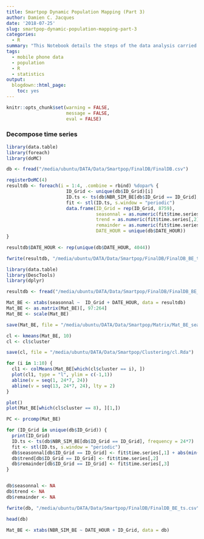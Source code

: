 ```yaml
---
title: Smartpop Dynamic Population Mapping (Part 3)
author: Damien C. Jacques
date: '2018-07-25'
slug: smartpop-dynamic-population-mapping-part-3
categories:
  - R
summary: "This Notebook details the steps of the data analysis carried out for the Smartpop project -- Dynamic Population WP (part 3)."
tags:
  - mobile phone data
  - population
  - R
  - statistics
output:
  blogdown::html_page:
    toc: yes
---
```


```r
knitr::opts_chunk$set(warning = FALSE, 
                      message = FALSE,
                      eval = FALSE)
```
### Decompose time series

```r
library(data.table)
library(foreach)
library(doMC)

db <- fread("/media/ubuntu/DATA/Data/Smartpop/FinalDB/FinalDB.csv")

registerDoMC(4)
resultdb <- foreach(i = 1:4, .combine = rbind) %dopar% {
                      ID_Grid <- unique(db$ID_Grid)[i]
                      ID.ts <- ts(db$NBR_SIM_BE[db$ID_Grid == ID_Grid], frequency = 24*7)
                      fit <- stl(ID.ts, s.window = "periodic")
                      data.frame(ID_Grid = rep(ID_Grid, 8759),
                                 seasonnal = as.numeric(fit$time.series[,1] + abs(min(fit$time.series[,1]))),
                                 trend = as.numeric(fit$time.series[,2]),
                                 remainder = as.numeric(fit$time.series[,3]),
                                 DATE_HOUR = unique(db$DATE_HOUR))
}

resultdb$DATE_HOUR <- rep(unique(db$DATE_HOUR, 4044))

fwrite(resultdb, "/media/ubuntu/DATA/Data/Smartpop/FinalDB/FinalDB_BE_ts.csv")

```
```r
library(data.table)
library(DescTools)
library(dplyr)

resultdb <- fread("/media/ubuntu/DATA/Data/Smartpop/FinalDB/FinalDB_BE_ts.csv")

Mat_BE <- xtabs(seasonnal ~  ID_Grid + DATE_HOUR, data = resultdb)
Mat_BE <- as.matrix(Mat_BE)[, 97:264]
Mat_BE <- scale(Mat_BE)

save(Mat_BE, file = "/media/ubuntu/DATA/Data/Smartpop/Matrix/Mat_BE_seasonnal_scale_center.Rda")

cl <- kmeans(Mat_BE, 10)
cl <- cl$cluster

save(cl, file = "/media/ubuntu/DATA/Data/Smartpop/Clustering/cl.Rda")

for (i in 1:10) {
  cl1 <- colMeans(Mat_BE[which(cl$cluster == i), ])
  plot(cl1, type = "l", ylim = c(-1,1))
  abline(v = seq(1, 24*7, 24))
  abline(v = seq(13, 24*7, 24), lty = 2)
}

plot()
plot(Mat_BE[which(cl$cluster == 8), ][1,])

```

```r
PC <- prcomp(Mat_BE)
```

```r
for (ID_Grid in unique(db$ID_Grid)) {
  print(ID_Grid)
  ID.ts <- ts(db$NBR_SIM_BE[db$ID_Grid == ID_Grid], frequency = 24*7)
  fit <- stl(ID.ts, s.window = "periodic")
  db$seasonnal[db$ID_Grid == ID_Grid] <- fit$time.series[,1] + abs(min(fit$time.series[,1]))
  db$trend[db$ID_Grid == ID_Grid] <- fit$time.series[,2]
  db$remainder[db$ID_Grid == ID_Grid] <- fit$time.series[,3]
}


db$seasonnal <- NA
db$trend <- NA
db$remainder <- NA

fwrite(db, "/media/ubuntu/DATA/Data/Smartpop/FinalDB/FinalDB_BE_ts.csv")

```
```r

head(db)

Mat_BE <- xtabs(NBR_SIM_BE ~ DATE_HOUR + ID_Grid, data = db)


```

